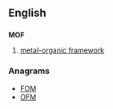 {{also|mof}}
==English==

==={{initialism}}===
'''MOF'''

# [[metal-organic framework]]

===Anagrams===
* [[FOM#English|FOM]]
* [[OFM#English|OFM]]